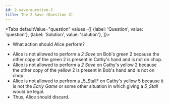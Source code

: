 ```yaml
---
id: 2-save-question-3
title: The 2 Save (Question 3)
---
```



<BeginnersGuideProgress id="2-save-question-3" />

<!-- lint disable no-undefined-references -->

<Tabs
  defaultValue="question"
  values={[
    {label: 'Question', value: 'question'},
    {label: 'Solution', value: 'solution'},
  ]}>
<TabItem value="question">

- What action should Alice perform?

</TabItem>
<TabItem value="solution">

- Alice is not allowed to perform a _2 Save_ on Bob's green 2 because the other copy of the green 2 is present in Cathy's hand and is not on chop.
- Alice is not allowed to perform a _2 Save_ on Cathy's yellow 2 because the other copy of the yellow 2 is present in Bob's hand and is not on chop.
- Alice is not allowed to perfrom a _5_Stall* on Cathy's yellow 5 because it is not the _Early Game_ or some other situation in which giving a _5_Stall_ would be legal.
- Thus, Alice should discard.

</TabItem>
</Tabs>

<TwoSaveQuestion3 />
